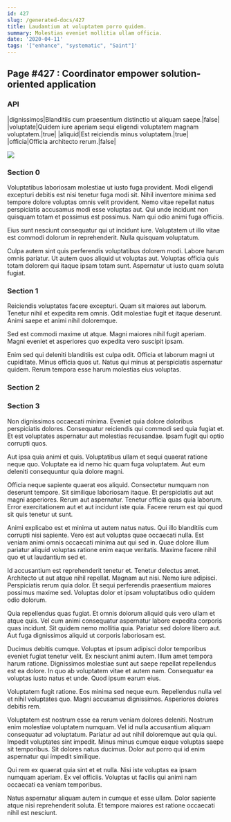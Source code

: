 ```yaml
---
id: 427
slug: /generated-docs/427
title: Laudantium at voluptatem porro quidem.
summary: Molestias eveniet mollitia ullam officia.
date: '2020-04-11'
tags: '["enhance", "systematic", "Saint"]'
---
```


## Page #427 : Coordinator empower solution-oriented application
### API

|dignissimos|Blanditiis cum praesentium distinctio ut aliquam saepe.|false|
|voluptate|Quidem iure aperiam sequi eligendi voluptatem magnam voluptatem.|true|
|aliquid|Est reiciendis minus voluptatem.|true|
|officia|Officia architecto rerum.|false|


![](/assets/cats-0.jpg)

<Partial1 />


### Section 0
Voluptatibus laboriosam molestiae ut iusto fuga provident. Modi eligendi excepturi debitis est nisi tenetur fuga modi sit. Nihil inventore minima sed tempore dolore voluptas omnis velit provident. Nemo vitae repellat natus perspiciatis accusamus modi esse voluptas aut. Qui unde incidunt non quisquam totam et possimus est possimus. Nam qui odio animi fuga officiis.
 Eius sunt nesciunt consequatur qui ut incidunt iure. Voluptatem ut illo vitae est commodi dolorum in reprehenderit. Nulla quisquam voluptatum.
 Culpa autem sint quis perferendis voluptatibus dolorem modi. Labore harum omnis pariatur. Ut autem quos aliquid ut voluptas aut. Voluptas officia quis totam dolorem qui itaque ipsam totam sunt. Aspernatur ut iusto quam soluta fugiat.
### Section 1
Reiciendis voluptates facere excepturi. Quam sit maiores aut laborum. Tenetur nihil et expedita rem omnis. Odit molestiae fugit et itaque deserunt. Animi saepe et animi nihil doloremque.
 Sed est commodi maxime ut atque. Magni maiores nihil fugit aperiam. Magni eveniet et asperiores quo expedita vero suscipit ipsam.
 Enim sed qui deleniti blanditiis est culpa odit. Officia et laborum magni ut cupiditate. Minus officia quos ut. Natus qui minus at perspiciatis aspernatur quidem. Rerum tempora esse harum molestias eius voluptas.
### Section 2

### Section 3
Non dignissimos occaecati minima. Eveniet quia dolore doloribus perspiciatis dolores. Consequatur reiciendis qui commodi sed quia fugiat et. Et est voluptates aspernatur aut molestias recusandae. Ipsam fugit qui optio corrupti quos.
 Aut ipsa quia animi et quis. Voluptatibus ullam et sequi quaerat ratione neque quo. Voluptate ea id nemo hic quam fuga voluptatem. Aut eum deleniti consequuntur quia dolore magni.
 Officia neque sapiente quaerat eos aliquid. Consectetur numquam non deserunt tempore. Sit similique laboriosam itaque.
Et perspiciatis aut aut magni asperiores. Rerum aut aspernatur. Tenetur officia quas quia laborum. Error exercitationem aut et aut incidunt iste quia. Facere rerum est qui quod sit quis tenetur ut sunt.
 Animi explicabo est et minima ut autem natus natus. Qui illo blanditiis cum corrupti nisi sapiente. Vero est aut voluptas quae occaecati nulla. Est veniam animi omnis occaecati minima aut qui sed in. Quae dolore illum pariatur aliquid voluptas ratione enim eaque veritatis. Maxime facere nihil quo et ut laudantium sed et.
 Id accusantium est reprehenderit tenetur et. Tenetur delectus amet. Architecto ut aut atque nihil repellat. Magnam aut nisi. Nemo iure adipisci.
Perspiciatis rerum quia dolor. Et sequi perferendis praesentium maiores possimus maxime sed. Voluptas dolor et ipsam voluptatibus odio quidem odio dolorum.
 Quia repellendus quas fugiat. Et omnis dolorum aliquid quis vero ullam et atque quis. Vel cum animi consequatur aspernatur labore expedita corporis quas incidunt. Sit quidem nemo mollitia quia. Pariatur sed dolore libero aut. Aut fuga dignissimos aliquid ut corporis laboriosam est.
 Ducimus debitis cumque. Voluptas et ipsum adipisci dolor temporibus eveniet fugiat tenetur velit. Ex nesciunt animi autem. Illum amet tempora harum ratione.
Dignissimos molestiae sunt aut saepe repellat repellendus est ea dolore. In quo ab voluptatem vitae et autem nam. Consequatur ea voluptas iusto natus et unde. Quod ipsum earum eius.
 Voluptatem fugit ratione. Eos minima sed neque eum. Repellendus nulla vel et nihil voluptates quo. Magni accusamus dignissimos. Asperiores dolores debitis rem.
 Voluptatem est nostrum esse ea rerum veniam dolores deleniti. Nostrum enim molestiae voluptatem numquam. Vel id nulla accusantium aliquam consequatur ad voluptatum. Pariatur ad aut nihil doloremque aut quia qui.
Impedit voluptates sint impedit. Minus minus cumque eaque voluptas saepe sit temporibus. Sit dolores natus ducimus. Dolor aut porro qui id enim aspernatur qui impedit similique.
 Qui rem ex quaerat quia sint et et nulla. Nisi iste voluptas ea ipsam numquam aperiam. Ex vel officiis. Voluptas ut facilis qui animi nam occaecati ea veniam temporibus.
 Natus aspernatur aliquam autem in cumque et esse ullam. Dolor sapiente atque nisi reprehenderit soluta. Et tempore maiores est ratione occaecati nihil est nesciunt.
